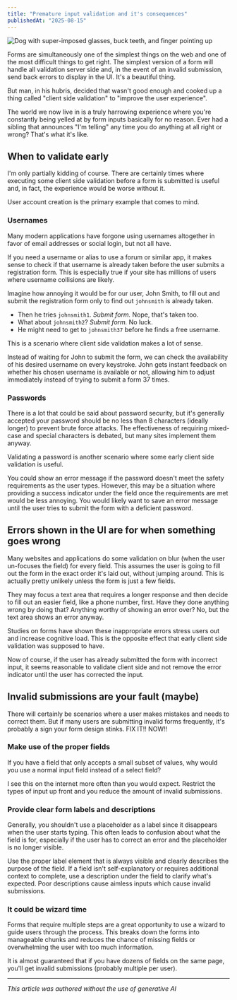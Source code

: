 ```yaml
---
title: "Premature input validation and it's consequences"
publishedAt: "2025-08-15"
---
```


![Dog with super-imposed glasses, buck teeth, and finger pointing up](/nerd-dog.webp)

Forms are simultaneously one of the simplest things on the web and one of the most difficult things to get right. The simplest version of a form will handle all validation server side and, in the event of an invalid submission, send back errors to display in the UI. It's a beautiful thing.

But man, in his hubris, decided that wasn't good enough and cooked up a thing called "client side validation" to "improve the user experience".

The world we now live in is a truly harrowing experience where you're constantly being yelled at by form inputs basically for no reason. Ever had a sibling that announces "I'm telling" any time you do anything at all right or wrong? That's what it's like.

## When to validate early

I'm only partially kidding of course. There are certainly times where executing some client side validation before a form is submitted is useful and, in fact, the experience would be worse without it.

User account creation is the primary example that comes to mind.

### Usernames

Many modern applications have forgone using usernames altogether in favor of email addresses or social login, but not all have.

If you need a username or alias to use a forum or similar app, it makes sense to check if that username is already taken before the user submits a registration form. This is especially true if your site has millions of users where username collisions are likely.

Imagine how annoying it would be for our user, John Smith, to fill out and submit the registration form only to find out `johnsmith` is already taken.

- Then he tries `johnsmith1`. _Submit form._ Nope, that's taken too.
- What about `johnsmith2`? _Submit form._ No luck.
- He might need to get to `johnsmith37` before he finds a free username.

This is a scenario where client side validation makes a lot of sense.

Instead of waiting for John to submit the form, we can check the availability of his desired username on every keystroke. John gets instant feedback on whether his chosen username is available or not, allowing him to adjust immediately instead of trying to submit a form 37 times.

### Passwords

There is a lot that could be said about password security, but it's generally accepted your password should be no less than 8 characters (ideally longer) to prevent brute force attacks. The effectiveness of requiring mixed-case and special characters is debated, but many sites implement them anyway.

Validating a password is another scenario where some early client side validation is useful.

You could show an error message if the password doesn't meet the safety requirements as the user types. However, this may be a situation where providing a success indicator under the field once the requirements are met would be less annoying. You would likely want to save an error message until the user tries to submit the form with a deficient password.

## Errors shown in the UI are for when something goes wrong

Many websites and applications do some validation on blur (when the user un-focuses the field) for every field. This assumes the user is going to fill out the form in the exact order it's laid out, without jumping around. This is actually pretty unlikely unless the form is just a few fields.

They may focus a text area that requires a longer response and then decide to fill out an easier field, like a phone number, first. Have they done anything wrong by doing that? Anything worthy of showing an error over? No, but the text area shows an error anyway.

Studies on forms have shown these inappropriate errors stress users out and increase cognitive load. This is the opposite effect that early client side validation was supposed to have.

Now of course, if the user has already submitted the form with incorrect input, it seems reasonable to validate client side and not remove the error indicator until the user has corrected the input.

## Invalid submissions are your fault (maybe)

There will certainly be scenarios where a user makes mistakes and needs to correct them. But if many users are submitting invalid forms frequently, it's probably a sign your form design stinks. FIX IT!! NOW!!

### Make use of the proper fields

If you have a field that only accepts a small subset of values, why would you use a normal input field instead of a select field?

I see this on the internet more often than you would expect. Restrict the types of input up front and you reduce the amount of invalid submissions.

### Provide clear form labels and descriptions

Generally, you shouldn't use a placeholder as a label since it disappears when the user starts typing. This often leads to confusion about what the field is for, especially if the user has to correct an error and the placeholder is no longer visible.

Use the proper label element that is always visible and clearly describes the purpose of the field. If a field isn't self-explanatory or requires additional context to complete, use a description under the field to clarify what's expected. Poor descriptions cause aimless inputs which cause invalid submissions.

### It could be wizard time

Forms that require multiple steps are a great opportunity to use a wizard to guide users through the process. This breaks down the forms into manageable chunks and reduces the chance of missing fields or overwhelming the user with too much information.

It is almost guaranteed that if you have dozens of fields on the same page, you'll get invalid submissions (probably multiple per user).

---

_This article was authored without the use of generative AI_
